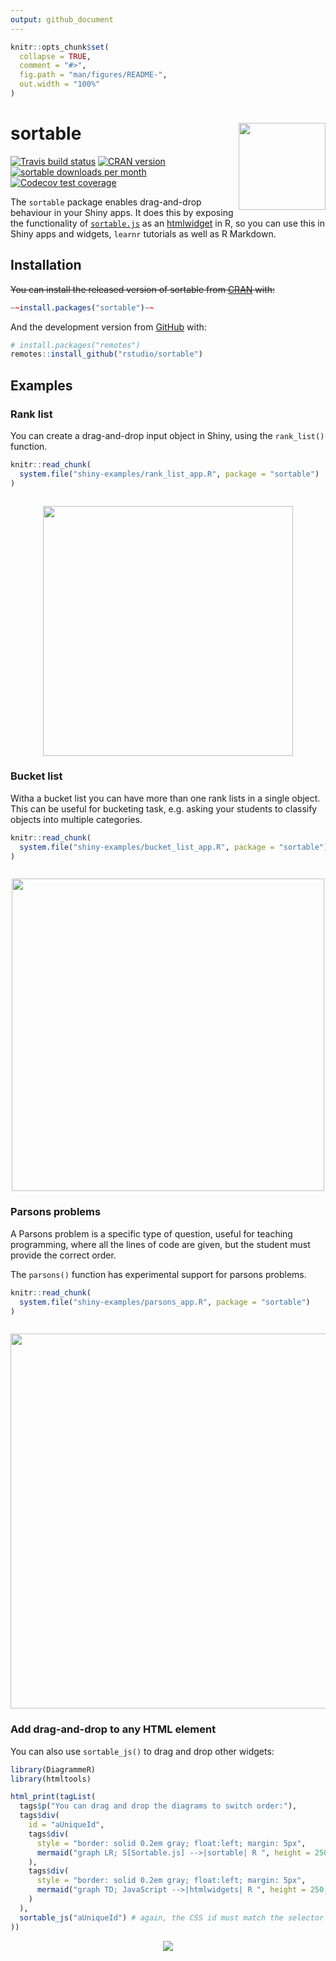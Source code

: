 ```yaml
---
output: github_document
---
```


<!-- README.md is generated from README.Rmd. Please edit that file -->

```r
knitr::opts_chunk$set(
  collapse = TRUE,
  comment = "#>",
  fig.path = "man/figures/README-",
  out.width = "100%"
)
```

# sortable <img src='man/figures/sortable-logo.png' align="right" height="139" />


<!-- badges: start -->
[![Travis build status](https://travis-ci.org/rstudio/sortable.svg?branch=master)](https://travis-ci.org/rstudio/sortable)
[![CRAN version](http://www.r-pkg.org/badges/version/sortable)](https://cran.r-project.org/package=sortable)
[![sortable downloads per month](http://cranlogs.r-pkg.org/badges/sortable)](http://www.rpackages.io/package/sortable)
[![Codecov test coverage](https://codecov.io/gh/rstudio/sortable/branch/master/graph/badge.svg)](https://codecov.io/gh/rstudio/sortable?branch=master)
<!-- badges: end -->

The `sortable` package enables drag-and-drop behaviour in your Shiny apps.  It does this by exposing the functionality of [`sortable.js`](https://sortablejs.github.io/Sortable/) as an [htmlwidget](https://htmlwidgets.org) in R, so you can use this in Shiny apps and widgets, `learnr` tutorials as well as R Markdown.



## Installation

~~You can install the released version of sortable from [CRAN](https://CRAN.R-project.org) with:~~

```r
~~install.packages("sortable")~~
```

And the development version from [GitHub](https://github.com/rstudio/sortable) with:

```r
# install.packages("remotes")
remotes::install_github("rstudio/sortable")
```

## Examples

### Rank list

You can create a drag-and-drop input object in Shiny, using the `rank_list()` function.


```r
knitr::read_chunk(
  system.file("shiny-examples/rank_list_app.R", package = "sortable")
)
```

```r
```

<center>
<img src="man/figures/rank_list_shiny.gif" style = 'width:400px;'></img>
</center>


### Bucket list

Witha a bucket list you can have more than one rank lists in a single object.  This can be useful for bucketing task, e.g. asking your students to classify objects into multiple categories.

```r
knitr::read_chunk(
  system.file("shiny-examples/bucket_list_app.R", package = "sortable")
)
```

```r
```

<center>
<img src="man/figures/bucket_list_shiny.gif" style = 'width:500px;'></img>
</center>


### Parsons problems

A Parsons problem is a specific type of question, useful for teaching programming, where all the lines of code are given, but the student must provide the correct order.

The `parsons()` function has experimental support for parsons problems.


```r
knitr::read_chunk(
  system.file("shiny-examples/parsons_app.R", package = "sortable")
)
```

```r
```

<center>
<img src="man/figures/parsons_app.gif" style = 'width:600px;'></img>
</center>


### Add drag-and-drop to any HTML element

You can also use `sortable_js()` to drag and drop other widgets:

```r
library(DiagrammeR)
library(htmltools)

html_print(tagList(
  tags$p("You can drag and drop the diagrams to switch order:"),
  tags$div(
    id = "aUniqueId",
    tags$div(
      style = "border: solid 0.2em gray; float:left; margin: 5px",
      mermaid("graph LR; S[Sortable.js] -->|sortable| R ", height = 250, width = 300)
    ),
    tags$div(
      style = "border: solid 0.2em gray; float:left; margin: 5px",
      mermaid("graph TD; JavaScript -->|htmlwidgets| R ", height = 250, width = 150)
    )
  ),
  sortable_js("aUniqueId") # again, the CSS id must match the selector
))
```

<center>
![](man/figures/diagrammer.gif)
</center>


